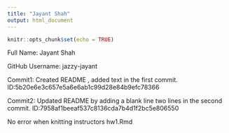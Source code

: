 ```yaml
--- 
title: "Jayant Shah" 
output: html_document 
--- 
```


```r
knitr::opts_chunk$set(echo = TRUE) 
``` 
Full Name: 
Jayant Shah 

GitHub Username: 
jazzy-jayant 

Commit1: 
Created README , added text in the first 
commit. ID:5b20e6e3c657e5a6e6ab1c99d28e84b9efc78366 

Commit2: 
Updated README by adding a blank line two lines in the second 
commit. ID:7958af1beeaf537c8136cda7b4d1f2bc5e806550 

No error when knitting instructors hw1.Rmd
